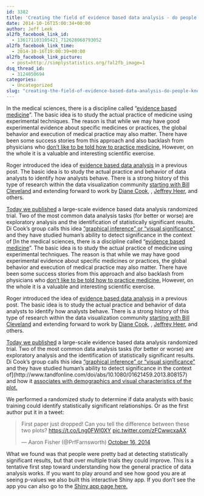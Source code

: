 ```yaml
---
id: 3382
title: 'Creating the field of evidence based data analysis - do people know what a p-value looks like?'
date: 2014-10-16T15:00:34+00:00
author: Jeff Leek
al2fb_facebook_link_id:
  - 136171103105421_712628068793052
al2fb_facebook_link_time:
  - 2014-10-16T19:00:39+00:00
al2fb_facebook_link_picture:
  - post=http://simplystatistics.org/?al2fb_image=1
dsq_thread_id:
  - 3124050694
categories:
  - Uncategorized
slug: "creating-the-field-of-evidence-based-data-analysis-do-people-know-what-a-p-value-looks-like"
---
```

In the medical sciences, there is a discipline called "[evidence based medicine](http://en.wikipedia.org/wiki/Evidence-based_medicine)". The basic idea is to study the actual practice of medicine using experimental techniques. The reason is that while we may have good experimental evidence about specific medicines or practices, the global behavior and execution of medical practice may also matter. There have been some success stories from this approach and also backlash from physicians who [don't like to be told how to practice medicine.](http://onlinelibrary.wiley.com/doi/10.1111/j.1523-536X.1996.tb00491.x/abstract) However, on the whole it is a valuable and interesting scientific exercise.

Roger introduced the idea of [evidence based data analysis](http://simplystatistics.org/2013/08/28/evidence-based-data-analysis-treading-a-new-path-for-reproducible-research-part-2/) in a previous post. The basic idea is to study the actual practice and behavior of data analysts to identify how analysts behave. There is a strong history of this type of research within the data visualization community [starting with Bill Cleveland](http://www.stat.purdue.edu/~wsc/) and extending forward to work by [Diane Cook](http://dicook.github.io/cv.html), , [Jeffrey Heer](http://vis.stanford.edu/papers/crowdsourcing-graphical-perception), and others.

[Today we published](https://peerj.com/articles/589/) a large-scale evidence based data analysis randomized trial. Two of the most common data analysis tasks (for better or worse) are exploratory analysis and the identification of statistically significant results. Di Cook's group calls this idea ["graphical inference" or "visual significance"](http://stat.wharton.upenn.edu/~buja/PAPERS/Wickham-Cook-Hofmann-Buja-IEEE-TransVizCompGraphics_2010-Graphical%20Inference%20for%20Infovis.pdf) and they have studied human's ability to detect significance in the context of [In the medical sciences, there is a discipline called "[evidence based medicine](http://en.wikipedia.org/wiki/Evidence-based_medicine)". The basic idea is to study the actual practice of medicine using experimental techniques. The reason is that while we may have good experimental evidence about specific medicines or practices, the global behavior and execution of medical practice may also matter. There have been some success stories from this approach and also backlash from physicians who [don't like to be told how to practice medicine.](http://onlinelibrary.wiley.com/doi/10.1111/j.1523-536X.1996.tb00491.x/abstract) However, on the whole it is a valuable and interesting scientific exercise.

Roger introduced the idea of [evidence based data analysis](http://simplystatistics.org/2013/08/28/evidence-based-data-analysis-treading-a-new-path-for-reproducible-research-part-2/) in a previous post. The basic idea is to study the actual practice and behavior of data analysts to identify how analysts behave. There is a strong history of this type of research within the data visualization community [starting with Bill Cleveland](http://www.stat.purdue.edu/~wsc/) and extending forward to work by [Diane Cook](http://dicook.github.io/cv.html), , [Jeffrey Heer](http://vis.stanford.edu/papers/crowdsourcing-graphical-perception), and others.

[Today we published](https://peerj.com/articles/589/) a large-scale evidence based data analysis randomized trial. Two of the most common data analysis tasks (for better or worse) are exploratory analysis and the identification of statistically significant results. Di Cook's group calls this idea ["graphical inference" or "visual significance"](http://stat.wharton.upenn.edu/~buja/PAPERS/Wickham-Cook-Hofmann-Buja-IEEE-TransVizCompGraphics_2010-Graphical%20Inference%20for%20Infovis.pdf) and they have studied human's ability to detect significance in the context of](http://www.tandfonline.com/doi/abs/10.1080/01621459.2013.808157) and how it [associates with demographics and visual characteristics of the plot.](http://arxiv.org/abs/1408.1974)

We performed a randomized study to determine if data analysts with basic training could identify statistically significant relationships. Or as the first author put it in a tweet:

<blockquote class="twitter-tweet" width="550">
  <p>
    First paper just dropped!&#10;Can you tell the difference between these two plots?&#10;<a href="https://t.co/Lng0FWI0XY">https://t.co/Lng0FWI0XY</a> <a href="http://t.co/zFCwwcxaAX">pic.twitter.com/zFCwwcxaAX</a>
  </p>
  
  <p>
    &mdash; Aaron Fisher (@PrfFarnsworth) <a href="https://twitter.com/PrfFarnsworth/status/522790724774141952">October 16, 2014</a>
  </p>
</blockquote>



What we found was that people were pretty bad at detecting statistically significant results, but that over multiple trials they could improve. This is a tentative first step toward understanding how the general practice of data analysis works. If you want to play around and see how good you are at seeing p-values we also built this interactive Shiny app. If you don't see the app you can also go to the [Shiny app page here.](http://glimmer.rstudio.com/afisher/EDA/)

&nbsp;

